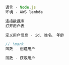 ```ts
语言 - Node.js
环境 - AWS lambda

连接数据库
打开用户表

定义用户信息 - id, 姓名, 年龄

// !mark
函数 - 创建用户

函数 - 获取用户
```
		